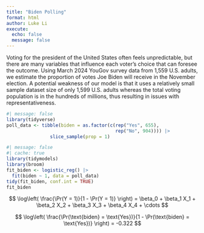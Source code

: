 ```yaml
---
title: "Biden Polling"
format: html
author: Luke Li
execute: 
  echo: false
  message: false
---
```


Voting for the president of the United States often feels unpredictable, but there are many variables that influence each voter's choice that can foresee the outcome. Using March 2024 YouGov survey data from 1,559 U.S. adults, we estimate the proportion of votes Joe Biden will receive in the November election. A potential weakness of our model is that it uses a relatively small sample dataset size of only 1,599 U.S. adults whereas the total voting population is in the hundreds of millions, thus resulting in issues with representativeness.

```r
#| message: false
library(tidyverse)
poll_data <- tibble(biden = as.factor(c(rep("Yes", 655), 
                                        rep("No", 904)))) |> 
                slice_sample(prop = 1)
```

```r
#| message: false
#| cache: true
library(tidymodels)
library(broom)
fit_biden <- logistic_reg() |> 
  fit(biden ~ 1, data = poll_data)
tidy(fit_biden, conf.int = TRUE)
fit_biden
```

$$
\log\left( \frac{\Pr(Y = 1)}{1 - \Pr(Y = 1)} \right) = \beta_0 + \beta_1 X_1 + \beta_2 X_2 + \beta_3 X_3 + \beta_4 X_4 + \cdots
$$

$$
\log\left( \frac{\Pr(\text{biden} = \text{Yes})}{1 - \Pr(\text{biden} = \text{Yes})} \right) = -0.322
$$


